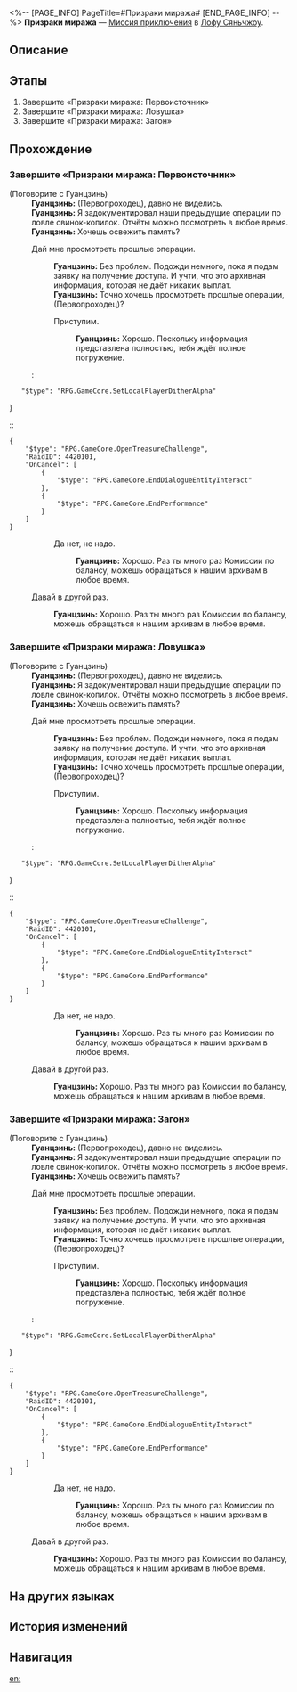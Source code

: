 <%-- [PAGE_INFO]
PageTitle=#Призраки миража#
[END_PAGE_INFO] --%>
{{Дополнить|Диалоги.}}
{{Миссия Инфобокс
|id              = 2020603
|Название        = 
|Изображение     = Миссия Призраки миража.png
|Тип             = Миссия приключения
|Событие         = 
|Глава           = 
|Условия         = Завершена [[Миссия компаньона]] «[[Возвращение дракона]]»
|Персонажи       = Гуанцзинь; Первопроходец
|СтартЛокация    = [[Лофу Сяньчжоу]] — [[Комиссия по алхимии]]
|Мир             = Лофу Сяньчжоу
|Предыдущая      = 
|Следующая       = 
|Награды         = Кредиты*5 000
}}
'''Призраки миража''' — [[Миссия приключения]] в [[Лофу Сяньчжоу]].

==Описание==
{{Описание|С беспорядками, причинёнными свинками-копилками пространства, покончено.<br />Неужели эти существа и в самом деле способны на всё?}}

==Этапы==
# Завершите «Призраки миража: Первоисточник»
# Завершите «Призраки миража: Ловушка»
# Завершите «Призраки миража: Загон»

==Прохождение==
{{Дополнить}}
{{Диалог Конец}}

===Завершите «Призраки миража: Первоисточник»===
{{Описание миссии|тип=Миссия приключения|локация=Комиссия по алхимии|Комиссия по балансу узнала, что жители обнаружили в гротах Комиссии по алхимии странные явления, похожие на облачные гимны, и даже столкнулись с монстрами.<br />Гуанцзинь приготовил приманку, чтобы обнаружить источник этих явлений...}}
{{Диалог Начало}}

;(Поговорите с Гуанцзинь)
:'''Гуанцзинь:''' (Первопроходец), давно не виделись.
:'''Гуанцзинь:''' Я задокументировал наши предыдущие операции по ловле свинок-копилок. Отчёты можно посмотреть в любое время.
:'''Гуанцзинь:''' Хочешь освежить память?
:{{Диалог|Стрелка}} Дай мне просмотреть прошлые операции.
::'''Гуанцзинь:''' Без проблем. Подожди немного, пока я подам заявку на получение доступа. И учти, что это архивная информация, которая не даёт никаких выплат.
::'''Гуанцзинь:''' Точно хочешь просмотреть прошлые операции, (Первопроходец)?
::{{Диалог|Стрелка}} Приступим.
:::'''Гуанцзинь:''' Хорошо. Поскольку информация представлена полностью, тебя ждёт полное погружение.
::<pre>{
	"$type": "RPG.GameCore.SetLocalPlayerDitherAlpha"
}</pre>
::<pre>{
	"$type": "RPG.GameCore.OpenTreasureChallenge",
	"RaidID": 4420101,
	"OnCancel": [
		{
			"$type": "RPG.GameCore.EndDialogueEntityInteract"
		},
		{
			"$type": "RPG.GameCore.EndPerformance"
		}
	]
}</pre>
::{{Диалог|Выход}} Да нет, не надо.
:::'''Гуанцзинь:''' Хорошо. Раз ты много раз {{MC|ж=помогала|м=помогал}} Комиссии по балансу, можешь обращаться к нашим архивам в любое время.
:{{Диалог|Выход}} Давай в другой раз.
::'''Гуанцзинь:''' Хорошо. Раз ты много раз {{MC|ж=помогала|м=помогал}} Комиссии по балансу, можешь обращаться к нашим архивам в любое время.
{{Диалог Конец}}

===Завершите «Призраки миража: Ловушка»===
{{Описание миссии|тип=Миссия приключения|локация=Комиссия по алхимии|Комиссия по балансу установила, что облачные гимны - дело рук свинки-копилки пространства. Вы решили отправиться на операцию «Ловушка».<br />Комиссия по балансу расставила приманки по всему Аптекарскому рынку. Она надеется, что вы сможете поймать свинку-копилку, вызывающую аномалии...}}
{{Диалог Начало}}

;(Поговорите с Гуанцзинь)
:'''Гуанцзинь:''' (Первопроходец), давно не виделись.
:'''Гуанцзинь:''' Я задокументировал наши предыдущие операции по ловле свинок-копилок. Отчёты можно посмотреть в любое время.
:'''Гуанцзинь:''' Хочешь освежить память?
:{{Диалог|Стрелка}} Дай мне просмотреть прошлые операции.
::'''Гуанцзинь:''' Без проблем. Подожди немного, пока я подам заявку на получение доступа. И учти, что это архивная информация, которая не даёт никаких выплат.
::'''Гуанцзинь:''' Точно хочешь просмотреть прошлые операции, (Первопроходец)?
::{{Диалог|Стрелка}} Приступим.
:::'''Гуанцзинь:''' Хорошо. Поскольку информация представлена полностью, тебя ждёт полное погружение.
::<pre>{
	"$type": "RPG.GameCore.SetLocalPlayerDitherAlpha"
}</pre>
::<pre>{
	"$type": "RPG.GameCore.OpenTreasureChallenge",
	"RaidID": 4420101,
	"OnCancel": [
		{
			"$type": "RPG.GameCore.EndDialogueEntityInteract"
		},
		{
			"$type": "RPG.GameCore.EndPerformance"
		}
	]
}</pre>
::{{Диалог|Выход}} Да нет, не надо.
:::'''Гуанцзинь:''' Хорошо. Раз ты много раз {{MC|ж=помогала|м=помогал}} Комиссии по балансу, можешь обращаться к нашим архивам в любое время.
:{{Диалог|Выход}} Давай в другой раз.
::'''Гуанцзинь:''' Хорошо. Раз ты много раз {{MC|ж=помогала|м=помогал}} Комиссии по балансу, можешь обращаться к нашим архивам в любое время.
{{Диалог Конец}}

===Завершите «Призраки миража: Загон»===
{{Описание миссии|тип=Миссия приключения|локация=Комиссия по алхимии|Комиссия по балансу установила, что облачные гимны - дело рук не только свинки-копилки пространства. Вы решили отправиться на операцию «Загон».<br />Теперь вам предстоит поймать свинок-копилок. Много-много свинок-копилок. Ловите их, пока операция не завершится...}}
{{Диалог Начало}}

;(Поговорите с Гуанцзинь)
:'''Гуанцзинь:''' (Первопроходец), давно не виделись.
:'''Гуанцзинь:''' Я задокументировал наши предыдущие операции по ловле свинок-копилок. Отчёты можно посмотреть в любое время.
:'''Гуанцзинь:''' Хочешь освежить память?
:{{Диалог|Стрелка}} Дай мне просмотреть прошлые операции.
::'''Гуанцзинь:''' Без проблем. Подожди немного, пока я подам заявку на получение доступа. И учти, что это архивная информация, которая не даёт никаких выплат.
::'''Гуанцзинь:''' Точно хочешь просмотреть прошлые операции, (Первопроходец)?
::{{Диалог|Стрелка}} Приступим.
:::'''Гуанцзинь:''' Хорошо. Поскольку информация представлена полностью, тебя ждёт полное погружение.
::<pre>{
	"$type": "RPG.GameCore.SetLocalPlayerDitherAlpha"
}</pre>
::<pre>{
	"$type": "RPG.GameCore.OpenTreasureChallenge",
	"RaidID": 4420101,
	"OnCancel": [
		{
			"$type": "RPG.GameCore.EndDialogueEntityInteract"
		},
		{
			"$type": "RPG.GameCore.EndPerformance"
		}
	]
}</pre>
::{{Диалог|Выход}} Да нет, не надо.
:::'''Гуанцзинь:''' Хорошо. Раз ты много раз {{MC|ж=помогала|м=помогал}} Комиссии по балансу, можешь обращаться к нашим архивам в любое время.
:{{Диалог|Выход}} Давай в другой раз.
::'''Гуанцзинь:''' Хорошо. Раз ты много раз {{MC|ж=помогала|м=помогал}} Комиссии по балансу, можешь обращаться к нашим архивам в любое время.
{{Диалог Конец}}

==На других языках==
{{На других языках
|en   = Wraiths of Mirage
|zhs  = 蜃楼遁影
|zht  = 蜃樓遁影
|ja   = 蜃気楼の隠影
|ko   = 사라진 신기루
|es   = Espectros del espejismo
|fr   = Spectres de mirage
|ru   = Призраки миража
|th   = ภูตแห่งมายา
|vi   = Ảo Ảnh Hiện Hữu
|de   = Geister des Phantoms
|id   = Roh Fatamorgana
|pt   = Espectros da Miragem
}}

==История изменений==
{{История изменений|3.5}}

==Навигация==
{{Миссия приключения Навбокс|Глава }}

[[en:]]
